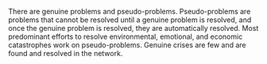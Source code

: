 
There are genuine problems and pseudo-problems. Pseudo-problems are problems that cannot be resolved until a genuine problem is resolved, and once the genuine problem is resolved, they are automatically resolved. Most predominant efforts to resolve environmental, emotional, and economic catastrophes work on pseudo-problems. Genuine crises are few and are found and resolved in the network.
